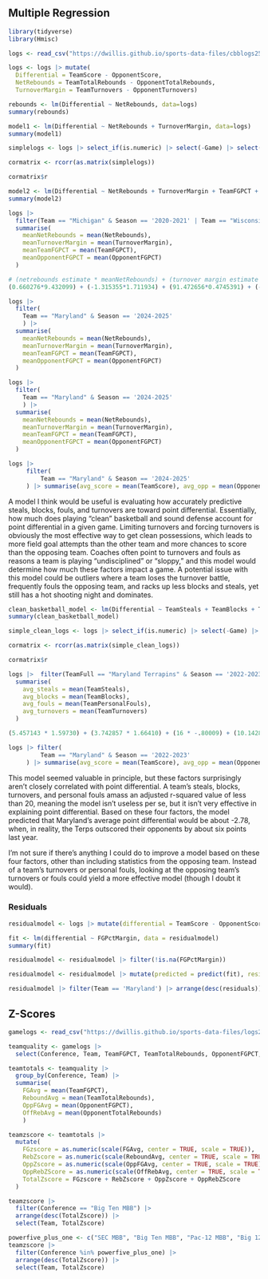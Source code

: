 ## Multiple Regression
```r
library(tidyverse)
library(Hmisc)
```
```r
logs <- read_csv("https://dwillis.github.io/sports-data-files/cbblogs25.csv")
```
```r
logs <- logs |> mutate(
  Differential = TeamScore - OpponentScore, 
  NetRebounds = TeamTotalRebounds - OpponentTotalRebounds,
  TurnoverMargin = TeamTurnovers - OpponentTurnovers)

rebounds <- lm(Differential ~ NetRebounds, data=logs)
summary(rebounds)
```

```r
model1 <- lm(Differential ~ NetRebounds + TurnoverMargin, data=logs)
summary(model1)
```

```r
simplelogs <- logs |> select_if(is.numeric) |> select(-Game) |> select(Differential, NetRebounds, TurnoverMargin, TeamFGPCT, TeamTotalRebounds, OpponentFGPCT, OpponentTotalRebounds)

cormatrix <- rcorr(as.matrix(simplelogs))

cormatrix$r
```

```r
model2 <- lm(Differential ~ NetRebounds + TurnoverMargin + TeamFGPCT + OpponentFGPCT, data=logs)
summary(model2)
```

```r
logs |> 
  filter(Team == "Michigan" & Season == '2020-2021' | Team == "Wisconsin" & Season == '2019-2020' | Team == "Michigan State" & Season == '2018-2019' | Team == "Michigan State" & Season == '2017-2018' | Team == 'Illinois' & Season == '2021-2022' | Team == 'Purdue' & Season == '2022-2023' | Team == 'Purdue' & Season == '2023-2024' | Team == "Michigan State" & Season == '2024-2025') |> 
  summarise(
    meanNetRebounds = mean(NetRebounds),
    meanTurnoverMargin = mean(TurnoverMargin),
    meanTeamFGPCT = mean(TeamFGPCT),
    meanOpponentFGPCT = mean(OpponentFGPCT)
  )
```

```r
# (netrebounds estimate * meanNetRebounds) + (turnover margin estimate * meanTurnoverMargin) + (TeamFGPCT estimate * meanTeamFGPCT) + (OpponentFGPCT estimate * meanOpponentFGPCT) + Intercept
(0.660276*9.432099) + (-1.315355*1.711934) + (91.472656*0.4745391) + (-91.705986*0.4000823) + 0.230468
```

```r
logs |> 
  filter(
    Team == "Maryland" & Season == '2024-2025'
    ) |> 
  summarise(
    meanNetRebounds = mean(NetRebounds),
    meanTurnoverMargin = mean(TurnoverMargin),
    meanTeamFGPCT = mean(TeamFGPCT),
    meanOpponentFGPCT = mean(OpponentFGPCT)
  )
```

```r
logs |> 
  filter(
    Team == "Maryland" & Season == '2024-2025'
    ) |> 
  summarise(
    meanNetRebounds = mean(NetRebounds),
    meanTurnoverMargin = mean(TurnoverMargin),
    meanTeamFGPCT = mean(TeamFGPCT),
    meanOpponentFGPCT = mean(OpponentFGPCT)
  )
```

```r
logs |> 
     filter(
         Team == "Maryland" & Season == '2024-2025'
     ) |> summarise(avg_score = mean(TeamScore), avg_opp = mean(OpponentScore))
```

A model I think would be useful is evaluating how accurately predictive steals, blocks, fouls, and turnovers are toward point differential. Essentially, how much does playing "clean" basketball and sound defense account for point differential in a given game. Limiting turnovers and forcing turnovers is obviously the most effective way to get clean possessions, which leads to more field goal attempts than the other team and more chances to score than the opposing team. Coaches often point to turnovers and fouls as reasons a team is playing "undisciplined" or "sloppy," and this model would determine how much these factors impact a game. A potential issue with this model could be outliers where a team loses the turnover battle, frequently fouls the opposing team, and racks up less blocks and steals, yet still has a hot shooting night and dominates.

```r
clean_basketball_model <- lm(Differential ~ TeamSteals + TeamBlocks + TeamTurnovers + TeamPersonalFouls, data = logs)
summary(clean_basketball_model)
```

```r
simple_clean_logs <- logs |> select_if(is.numeric) |> select(-Game) |> select(Differential, TeamSteals, TeamBlocks, TeamTurnovers, TeamPersonalFouls)

cormatrix <- rcorr(as.matrix(simple_clean_logs))

cormatrix$r
```

```r
logs |>  filter(TeamFull == "Maryland Terrapins" & Season == '2022-2023' ) |> 
  summarise(
    avg_steals = mean(TeamSteals),
    avg_blocks = mean(TeamBlocks),
    avg_fouls = mean(TeamPersonalFouls),
    avg_turnovers = mean(TeamTurnovers)
  )
```

```r
(5.457143 * 1.59730) + (3.742857 * 1.66410) + (16 * -.80009) + (10.14286 * -.48506)
```

```r
logs |> filter(
         Team == "Maryland" & Season == '2022-2023'
     ) |> summarise(avg_score = mean(TeamScore), avg_opp = mean(OpponentScore))
```

This model seemed valuable in principle, but these factors surprisingly aren't closely correlated with point differential. A team's steals, blocks, turnovers, and personal fouls amass an adjusted r-squared value of less than 20, meaning the model isn't useless per se, but it isn't very effective in explaining point differential. Based on these four factors, the model predicted that Maryland's average point differential would be about -2.78, when, in reality, the Terps outscored their opponents by about six points last year. 

I'm not sure if there's anything I could do to improve a model based on these four factors, other than including statistics from the opposing team. Instead of a team's turnovers or personal fouls, looking at the opposing team's turnovers or fouls could yield a more effective model (though I doubt it would).

### Residuals

```r
residualmodel <- logs |> mutate(differential = TeamScore - OpponentScore, FGPctMargin = TeamFGPCT - OpponentFGPCT)
```

```r
fit <- lm(differential ~ FGPctMargin, data = residualmodel)
summary(fit)
```

```r
residualmodel <- residualmodel |> filter(!is.na(FGPctMargin))

residualmodel <- residualmodel |> mutate(predicted = predict(fit), residuals = residuals(fit))

residualmodel |> filter(Team == 'Maryland') |> arrange(desc(residuals)) |> select(Date, Team, Opponent, W_L, differential, FGPctMargin, predicted, residuals)
```

## Z-Scores

```r
gamelogs <- read_csv("https://dwillis.github.io/sports-data-files/logs25.csv")
```

```r
teamquality <- gamelogs |> 
  select(Conference, Team, TeamFGPCT, TeamTotalRebounds, OpponentFGPCT, OpponentTotalRebounds)
```

```r
teamtotals <- teamquality |> 
  group_by(Conference, Team) |> 
  summarise(
    FGAvg = mean(TeamFGPCT), 
    ReboundAvg = mean(TeamTotalRebounds), 
    OppFGAvg = mean(OpponentFGPCT),
    OffRebAvg = mean(OpponentTotalRebounds)
    ) 
```

```r
teamzscore <- teamtotals |> 
  mutate(
    FGzscore = as.numeric(scale(FGAvg, center = TRUE, scale = TRUE)),
    RebZscore = as.numeric(scale(ReboundAvg, center = TRUE, scale = TRUE)),
    OppZscore = as.numeric(scale(OppFGAvg, center = TRUE, scale = TRUE)) * -1,
    OppRebZScore = as.numeric(scale(OffRebAvg, center = TRUE, scale = TRUE)) * -1,
    TotalZscore = FGzscore + RebZscore + OppZscore + OppRebZScore
  )  
```

```r
teamzscore |> 
  filter(Conference == "Big Ten MBB") |> 
  arrange(desc(TotalZscore)) |>
  select(Team, TotalZscore)
```

```r
powerfive_plus_one <- c("SEC MBB", "Big Ten MBB", "Pac-12 MBB", "Big 12 MBB", "ACC MBB", "Big East MBB")
teamzscore |> 
  filter(Conference %in% powerfive_plus_one) |> 
  arrange(desc(TotalZscore)) |>
  select(Team, TotalZscore)
```

